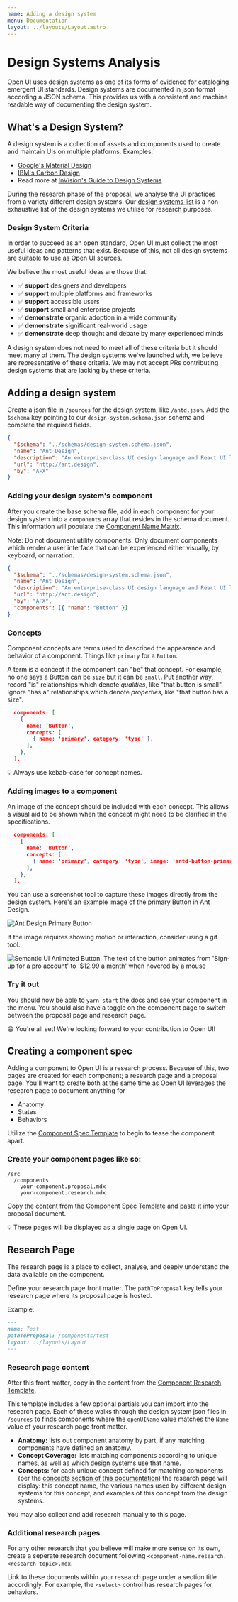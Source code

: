 ```yaml
---
name: Adding a design system
menu: Documentation
layout: ../layouts/Layout.astro
---
```



# Design Systems Analysis

Open UI uses design systems as one of its forms of evidence for cataloging emergent UI standards.
Design systems are documented in json format according a JSON schema.
This provides us with a consistent and machine readable way of documenting the design system.

## What's a Design System?

A design system is a collection of assets and components used to create and maintain UIs on multiple platforms. Examples:

- [Google's Material Design](https://material.io)
- [IBM's Carbon Design](https://www.carbondesignsystem.com)
- Read more at [InVision's Guide to Design Systems](https://www.invisionapp.com/inside-design/guide-to-design-systems/)

During the research phase of the proposal, we analyse the UI practices from a variety different design systems. Our [design systems list](/design-systems) is a non-exhaustive list of the design systems we utilise for research purposes.

### Design System Criteria

In order to succeed as an open standard, Open UI must collect the most useful ideas and patterns that exist.
Because of this, not all design systems are suitable to use as Open UI sources.

We believe the most useful ideas are those that:

- ✅ **support** designers and developers
- ✅ **support** multiple platforms and frameworks
- ✅ **support** accessible users
- ✅ **support** small and enterprise projects
- ✅ **demonstrate** organic adoption in a wide community
- ✅ **demonstrate** significant real-world usage
- ✅ **demonstrate** deep thought and debate by many experienced minds

A design system does not need to meet all of these criteria but it should meet many of them.
The design systems we've launched with, we believe are representative of these criteria.
We may not accept PRs contributing design systems that are lacking by these criteria.

## Adding a design system <a href="#add-a-design-system" id="add-a-design-system"></a>

Create a json file in `/sources` for the design system, like `/antd.json`.
Add the `$schema` key pointing to our `design-system.schema.json` schema and complete the required fields.

```json
{
  "$schema": "../schemas/design-system.schema.json",
  "name": "Ant Design",
  "description": "An enterprise-class UI design language and React UI library.",
  "url": "http://ant.design",
  "by": "AFX"
}
```

### Adding your design system's component <a href="#add-design-system-component" id="add-design-system-component"></a>

After you create the base schema file, add in each component for your design system into a `components` array that
resides in the schema document. This information will populate the [Component Name Matrix](https://open-ui.org/research/component-matrix).

Note: Do not document utility components. Only document components which render a user interface that can be
experienced either visually, by keyboard, or narration.

```json
{
  "$schema": "../schemas/design-system.schema.json",
  "name": "Ant Design",
  "description": "An enterprise-class UI design language and React UI library.",
  "url": "http://ant.design",
  "by": "AFX",
  "components": [{ "name": "Button" }]
}
```

### Concepts

Component concepts are terms used to described the appearance and behavior of a component.
Things like `primary` for a `Button`.

A term is a concept if the component can "be" that concept.
For example, no one says a Button can be `size` but it can be `small`.
Put another way, record "is" relationships which denote _qualities_, like "that button is small".
Ignore "has a" relationships which denote _properties_, like "that button has a size".

```json
  components: [
    {
      name: 'Button',
      concepts: [
        { name: 'primary', category: 'type' },
      ],
    },
  ],
```

:bulb: Always use kebab-case for concept names.

### Adding images to a component

An image of the concept should be included with each concept.
This allows a visual aid to be shown when the concept might need to be clarified in the specifications.

```json
  components: [
    {
      name: 'Button',
      concepts: [
        { name: 'primary', category: 'type', image: 'antd-button-primary.png' },
      ],
    },
  ],
```

You can use a screenshot tool to capture these images directly from the design system.
Here's an example image of the primary Button in Ant Design.

<Image src="/images/antd-button-primary.png" alt="Ant Design Primary Button" />

If the image requires showing motion or interaction, consider using a gif tool.

<Image
  src="/images/sui-button-animated.gif"
  alt="Semantic UI Animated Button. The text of the button animates from 'Sign-up for a pro account' to '$12.99 a month' when hovered by a mouse"
/>

### Try it out

You should now be able to `yarn start` the docs and see your component in the menu.
You should also have a toggle on the component page to switch between the proposal page and research page.

:smile: You're all set! We're looking forward to your contribution to Open UI!

## Creating a component spec <a href="#document-component" id="document-component"></a>

Adding a component to Open UI is a research process.
Because of this, two pages are created for each component; a research page and a proposal page.
You'll want to create both at the same time as Open UI leverages the research page to document anything
for

- Anatomy
- States
- Behaviors

Utilize the [Component Spec Template](https://github.com/openui/open-ui/blob/main/research/src/pages/component-spec-template.mdx)
to begin to tease the component apart.

### Create your component pages like so:

```
/src
  /components
    your-component.proposal.mdx
    your-component.research.mdx
```

Copy the content from the [Component Spec Template](https://github.com/openui/open-ui/blob/main/research/src/pages/component-spec-template.mdx)
and paste it into your proposal document.

:bulb: These pages will be displayed as a single page on Open UI.

## Research Page <a href="#research-page"></a>

The research page is a place to collect, analyse, and deeply understand the data available on the component.

Define your research page front matter.
The `pathToProposal` key tells your research page where its proposal page is hosted.

Example:

```markdown
---
name: Test
pathToProposal: /components/test
layout: ../layouts/Layout
---
```

### Research page content

After this front matter, copy in the content from the [Component Research Template](https://github.com/openui/open-ui/blob/main/research/src/pages/component-research-template.mdx).

This template includes a few optional partials you can import into the research page.
Each of these walks through the design system json files in `/sources` to finds components where the `openUIName` value matches the `Name` value of your research page front matter.

- **Anatomy:** lists out component anatomy by part,
  if any matching components have defined an anatomy.
- **Concept Coverage:** lists matching components according to unique names,
  as well as which design systems use that name.
- **Concepts:** for each unique concept defined for matching components
  (per the [concepts section of this documentation](#concepts))
  the research page will display:
  this concept name,
  the various names used by different design systems for this concept,
  and examples of this concept from the design systems.

You may also collect and add research manually to this page.

### Additional research pages

For any other research that you believe will make more sense on its own, create a seperate research document
following `<component-name.research.<research-topic>.mdx`.

Link to these documents within your research page under a section title accordingly. For example, the `<select>`
control has research pages for behaviors.
